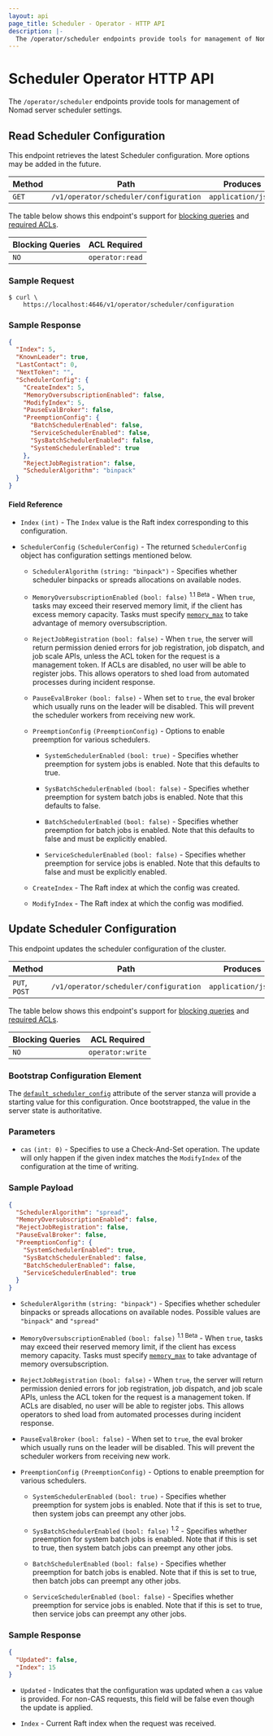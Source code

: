 ```yaml
---
layout: api
page_title: Scheduler - Operator - HTTP API
description: |-
  The /operator/scheduler endpoints provide tools for management of Nomad server scheduler settings.
---
```


# Scheduler Operator HTTP API

The `/operator/scheduler` endpoints provide tools for management of Nomad server scheduler settings.

## Read Scheduler Configuration

This endpoint retrieves the latest Scheduler configuration. More options may be added in
the future.

| Method | Path                                   | Produces           |
| ------ | -------------------------------------- | ------------------ |
| `GET`  | `/v1/operator/scheduler/configuration` | `application/json` |

The table below shows this endpoint's support for
[blocking queries](/api-docs#blocking-queries) and
[required ACLs](/api-docs#acls).

| Blocking Queries | ACL Required    |
| ---------------- | --------------- |
| `NO`             | `operator:read` |

### Sample Request

```shell-session
$ curl \
    https://localhost:4646/v1/operator/scheduler/configuration
```

### Sample Response

```json
{
  "Index": 5,
  "KnownLeader": true,
  "LastContact": 0,
  "NextToken": "",
  "SchedulerConfig": {
    "CreateIndex": 5,
    "MemoryOversubscriptionEnabled": false,
    "ModifyIndex": 5,
    "PauseEvalBroker": false,
    "PreemptionConfig": {
      "BatchSchedulerEnabled": false,
      "ServiceSchedulerEnabled": false,
      "SysBatchSchedulerEnabled": false,
      "SystemSchedulerEnabled": true
    },
    "RejectJobRegistration": false,
    "SchedulerAlgorithm": "binpack"
  }
}
```

#### Field Reference

- `Index` `(int)` - The `Index` value is the Raft index corresponding to this
  configuration.

- `SchedulerConfig` `(SchedulerConfig)` - The returned `SchedulerConfig` object has configuration
  settings mentioned below.

  - `SchedulerAlgorithm` `(string: "binpack")` - Specifies whether scheduler
    binpacks or spreads allocations on available nodes.

  - `MemoryOversubscriptionEnabled` `(bool: false)` <sup>1.1 Beta</sup> - When
    `true`, tasks may exceed their reserved memory limit, if the client has excess
    memory capacity. Tasks must specify [`memory_max`](/docs/job-specification/resources#memory_max)
    to take advantage of memory oversubscription.

  - `RejectJobRegistration` `(bool: false)` - When `true`, the server will return
    permission denied errors for job registration, job dispatch, and job scale APIs,
    unless the ACL token for the request is a management token. If ACLs are disabled,
    no user will be able to register jobs. This allows operators to shed load from
    automated processes during incident response.

  - `PauseEvalBroker` `(bool: false)` - When set to `true`, the eval broker which
    usually runs on the leader will be disabled. This will prevent the scheduler
    workers from receiving new work.

  - `PreemptionConfig` `(PreemptionConfig)` - Options to enable preemption for various schedulers.

    - `SystemSchedulerEnabled` `(bool: true)` - Specifies whether preemption for system jobs is enabled. Note that
      this defaults to true.

    - `SysBatchSchedulerEnabled` `(bool: false)` - Specifies whether preemption for system batch jobs is enabled. Note that
      this defaults to false.

    - `BatchSchedulerEnabled` `(bool: false)` - Specifies whether preemption for batch jobs is enabled. Note that
      this defaults to false and must be explicitly enabled.

    - `ServiceSchedulerEnabled` `(bool: false)` - Specifies whether preemption for service jobs is enabled. Note that
      this defaults to false and must be explicitly enabled.

  - `CreateIndex` - The Raft index at which the config was created.
  - `ModifyIndex` - The Raft index at which the config was modified.

## Update Scheduler Configuration

This endpoint updates the scheduler configuration of the cluster.

| Method        | Path                                   | Produces           |
| ------------- | -------------------------------------- | ------------------ |
| `PUT`, `POST` | `/v1/operator/scheduler/configuration` | `application/json` |

The table below shows this endpoint's support for
[blocking queries](/api-docs#blocking-queries) and
[required ACLs](/api-docs#acls).

| Blocking Queries | ACL Required     |
| ---------------- | ---------------- |
| `NO`             | `operator:write` |

### Bootstrap Configuration Element

The [`default_scheduler_config`][] attribute of the server stanza will provide a
starting value for this configuration. Once bootstrapped, the value in the
server state is authoritative.

### Parameters

- `cas` `(int: 0)` - Specifies to use a Check-And-Set operation. The update will
  only happen if the given index matches the `ModifyIndex` of the configuration
  at the time of writing.

### Sample Payload

```json
{
  "SchedulerAlgorithm": "spread",
  "MemoryOversubscriptionEnabled": false,
  "RejectJobRegistration": false,
  "PauseEvalBroker": false,
  "PreemptionConfig": {
    "SystemSchedulerEnabled": true,
    "SysBatchSchedulerEnabled": false,
    "BatchSchedulerEnabled": false,
    "ServiceSchedulerEnabled": true
  }
}
```

- `SchedulerAlgorithm` `(string: "binpack")` - Specifies whether scheduler
  binpacks or spreads allocations on available nodes. Possible values are
  `"binpack"` and `"spread"`

- `MemoryOversubscriptionEnabled` `(bool: false)` <sup>1.1 Beta</sup> - When
  `true`, tasks may exceed their reserved memory limit, if the client has excess
  memory capacity. Tasks must specify [`memory_max`](/docs/job-specification/resources#memory_max)
  to take advantage of memory oversubscription.

- `RejectJobRegistration` `(bool: false)` - When `true`, the server will return
  permission denied errors for job registration, job dispatch, and job scale APIs,
  unless the ACL token for the request is a management token. If ACLs are disabled,
  no user will be able to register jobs. This allows operators to shed load from
  automated processes during incident response.

- `PauseEvalBroker` `(bool: false)` - When set to `true`, the eval broker which
  usually runs on the leader will be disabled. This will prevent the scheduler
  workers from receiving new work.

- `PreemptionConfig` `(PreemptionConfig)` - Options to enable preemption for
  various schedulers.

  - `SystemSchedulerEnabled` `(bool: true)` - Specifies whether preemption for
    system jobs is enabled. Note that if this is set to true, then system jobs
    can preempt any other jobs.

  - `SysBatchSchedulerEnabled` `(bool: false)` <sup>1.2</sup> - Specifies
    whether preemption for system batch jobs is enabled. Note that if this is
    set to true, then system batch jobs can preempt any other jobs.

  - `BatchSchedulerEnabled` `(bool: false)` - Specifies
    whether preemption for batch jobs is enabled. Note that if this is set to
    true, then batch jobs can preempt any other jobs.

  - `ServiceSchedulerEnabled` `(bool: false)` - Specifies
    whether preemption for service jobs is enabled. Note that if this is set to
    true, then service jobs can preempt any other jobs.

### Sample Response

```json
{
  "Updated": false,
  "Index": 15
}
```

- `Updated` - Indicates that the configuration was updated when a `cas` value is
  provided. For non-CAS requests, this field will be false even though the
  update is applied.

- `Index` - Current Raft index when the request was received.

[`default_scheduler_config`]: /docs/configuration/server#default_scheduler_config
